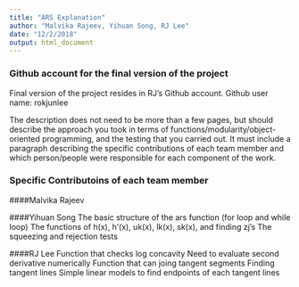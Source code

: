 ```yaml
---
title: "ARS Explanation"
author: "Malvika Rajeev, Yihuan Song, RJ Lee"
date: "12/2/2018"
output: html_document
---
```


### Github account for the final version of the project
Final version of the project resides in RJ's Github account.
Github user name: rokjunlee


The description does not need to be more than a few pages, but should describe the approach you took in terms of functions/modularity/object-oriented programming, and the testing that you carried out. It must include a paragraph describing the specific contributions of each team member and which person/people were responsible for each component of the work.





### Specific Contributoins of each team member 

####Malvika Rajeev

####Yihuan Song
The basic structure of the ars function (for loop and while loop)
The functions of h(x), h'(x), uk(x), lk(x), sk(x), and finding zj's
The squeezing and rejection tests


####RJ Lee
Function that checks log concavity
    Need to evaluate second derivative numerically
Function that can joing tangent segments
    Finding tangent lines
    Simple linear models to find endpoints of each tangent lines




